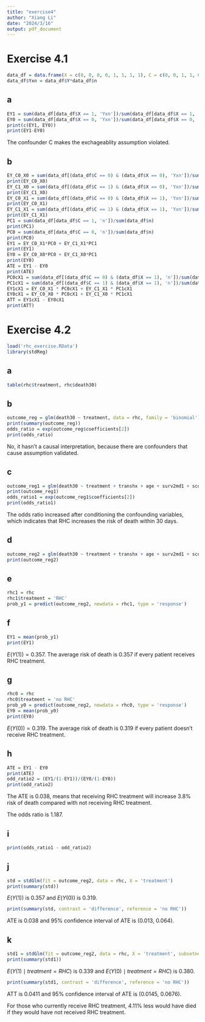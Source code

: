 ```yaml
---
title: "exercise4"
author: "Xiang Li"
date: "2024/3/16"
output: pdf_document
---
```

# Exercise 4.1
```r
data_df = data.frame(X = c(0, 0, 0, 0, 1, 1, 1, 1), C = c(0, 0, 1, 1, 0, 0, 1, 1), Y = c(0, 1, 0, 1, 0, 1, 0, 1), n = c(80, 20, 20, 10, 80, 20, 80, 40))
data_df$Yxn = data_df$Y*data_df$n
```
## a
```r
EY1 = sum(data_df[data_df$X == 1, 'Yxn'])/sum(data_df[data_df$X == 1, 'n'])
EY0 = sum(data_df[data_df$X == 0, 'Yxn'])/sum(data_df[data_df$X == 0, 'n'])
print(c(EY1, EY0))
print(EY1-EY0)
```
The confounder C makes the exchageablity assumption violated.

## b
```r
EY_C0_X0 = sum(data_df[(data_df$C == 0) & (data_df$X == 0), 'Yxn'])/sum(data_df[(data_df$C == 0) & (data_df$X == 0), 'n'])
print(EY_C0_X0)
EY_C1_X0 = sum(data_df[(data_df$C == 1) & (data_df$X == 0), 'Yxn'])/sum(data_df[(data_df$C == 1) & (data_df$X == 0), 'n'])
print(EY_C1_X0)
EY_C0_X1 = sum(data_df[(data_df$C == 0) & (data_df$X == 1), 'Yxn'])/sum(data_df[(data_df$C == 0) & (data_df$X == 1), 'n'])
print(EY_C0_X1)
EY_C1_X1 = sum(data_df[(data_df$C == 1) & (data_df$X == 1), 'Yxn'])/sum(data_df[(data_df$C == 1) & (data_df$X == 1), 'n'])
print(EY_C1_X1)
PC1 = sum(data_df[data_df$C == 1, 'n'])/sum(data_df$n)
print(PC1)
PC0 = sum(data_df[data_df$C == 0, 'n'])/sum(data_df$n)
print(PC0)
EY1 = EY_C0_X1*PC0 + EY_C1_X1*PC1
print(EY1)
EY0 = EY_C0_X0*PC0 + EY_C1_X0*PC1
print(EY0)
ATE = EY1 - EY0
print(ATE)
PC0cX1 = sum(data_df[(data_df$C == 0) & (data_df$X == 1), 'n'])/sum(data_df[data_df$X == 1, 'n'])
PC1cX1 = sum(data_df[(data_df$C == 1) & (data_df$X == 1), 'n'])/sum(data_df[data_df$X == 1, 'n'])
EY1cX1 = EY_C0_X1 * PC0cX1 + EY_C1_X1 * PC1cX1
EY0cX1 = EY_C0_X0 * PC0cX1 + EY_C1_X0 * PC1cX1
ATT = EY1cX1 - EY0cX1
print(ATT)
```
# Exercise 4.2
```r
load('rhc_exercise.RData')
library(stdReg)
```
## a
```r
table(rhc$treatment, rhc$death30)
```
## b
```r
outcome_reg = glm(death30 ~ treatment, data = rhc, family = 'binomial')
print(summary(outcome_reg))
odds_ratio = exp(outcome_reg$coefficients[2])
print(odds_ratio)
```
No, it hasn't a causal interpretation, because there are confounders that cause assumption validated.

## c
```r
outcome_reg1 = glm(death30 ~ treatment + transhx + age + surv2md1 + scoma1 + hrt1 + bili1 + wtkilo1 + cat1 + aps1, data = rhc, family = 'binomial')
print(outcome_reg1)
odds_ratio1 = exp(outcome_reg1$coefficients[2])
print(odds_ratio1)
```
The odds ratio increased after conditioning the confounding variables, which indicates that RHC increases the risk of death within 30 days.

## d
```r
outcome_reg2 = glm(death30 ~ treatment + transhx + age + surv2md1 + scoma1 + hrt1 + bili1 + wtkilo1 + cat1 + aps1 + treatment:transhx + treatment:age + treatment:surv2md1 + treatment:scoma1 + treatment:hrt1 + treatment:bili1 + treatment:wtkilo1 + treatment:cat1 + treatment:aps1, data = rhc, family = 'binomial')
print(outcome_reg2)
```
## e
```r
rhc1 = rhc
rhc1$treatment = 'RHC'
prob_y1 = predict(outcome_reg2, newdata = rhc1, type = 'response')
```
## f
```r
EY1 = mean(prob_y1)
print(EY1)
```
$E(Y(1)) = 0.357$. The average risk of death is 0.357 if every patient receives RHC treatment.

## g
```r
rhc0 = rhc
rhc0$treatment = 'no RHC'
prob_y0 = predict(outcome_reg2, newdata = rhc0, type = 'response')
EY0 = mean(prob_y0)
print(EY0)
```
$E(Y(0)) = 0.319$. The average risk of death is 0.319 if every patient doesn't receive RHC treatment.

## h
```r
ATE = EY1 - EY0
print(ATE)
odd_ratio2 = (EY1/(1-EY1))/(EY0/(1-EY0))
print(odd_ratio2)
```
The ATE is 0.038, means that receiving RHC treatment will increase 3.8% risk of death compared with not receiving RHC treatment.

The odds ratio is 1.187.

## i
```r
print(odds_ratio1 - odd_ratio2)
```
## j
```r
std = stdGlm(fit = outcome_reg2, data = rhc, X = 'treatment')
print(summary(std))
```
$E(Y(1))$ is 0.357 and $E(Y(0))$ is 0.319.
```r
print(summary(std, contrast = 'difference', reference = 'no RHC'))
```
ATE is 0.038 and 95% confidence interval of ATE is (0.013, 0.064).

## k
```r
std1 = stdGlm(fit = outcome_reg2, data = rhc, X = 'treatment', subsetnew = treatment == 'RHC')
print(summary(std1))
```
$E(Y(1) \mid treatment=RHC)$ is 0.339 and $E(Y(0) \mid treatment=RHC)$ is 0.380.
```r
print(summary(std1, contrast = 'difference', reference = 'no RHC'))
```
ATT is 0.0411 and 95% confidence interval of ATE is (0.0145, 0.0676).

For those who currently receive RHC treatment, 4.11% less would have died if they would have not received RHC treatment.

